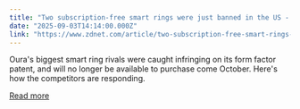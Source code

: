 ```yaml
---
title: "Two subscription-free smart rings were just banned in the US - here's what comes next"
date: "2025-09-03T14:14:00.000Z"
link: "https://www.zdnet.com/article/two-subscription-free-smart-rings-were-just-banned-in-the-us-heres-what-comes-next/"
---
```


Oura's biggest smart ring rivals were caught infringing on its form factor patent, and will no longer be available to purchase come October. Here's how the competitors are responding.

[Read more](https://www.zdnet.com/article/two-subscription-free-smart-rings-were-just-banned-in-the-us-heres-what-comes-next/)
